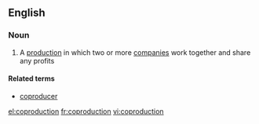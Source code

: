 ==English==

===Noun===
{{wikipedia}}
{{en-noun}}

# A [[production]] in which two or more [[company|companies]] work together and share any profits

====Related terms====
*[[coproducer]]

[[el:coproduction]]
[[fr:coproduction]]
[[vi:coproduction]]